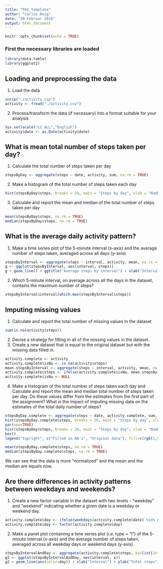 ```yaml
---
title: "PA1_template"
author: "Carlos Roig"
date: "20 Februar 2018"
output: html_document
---
```


```r
knitr::opts_chunk$set(echo = TRUE)
```

### First the necessary libraries are loaded
```r
library(data.table)
library(ggplot2)
```

## Loading and preprocessing the data

1. Load the data
```r
unzip("./activity.zip")
activity <- fread("./activity.csv")
```

2. Process/transform the data (if necessary) into a format suitable for your analysis

```r
Sys.setlocale("LC_ALL","English")
activity$date <- as.Date(activity$date)
```

## What is mean total number of steps taken per day?

1. Calculate the total number of steps taken per day

```r
stepsByDay <- aggregate(steps ~ date, activity, sum, na.rm = TRUE)
```

2. Make a histogram of the total number of steps taken each day

```r
hist(stepsByDay$steps, breaks = 20, main = "Steps by day", xlab = "Number of steps")
```

3. Calculate and report the mean and median of the total number of steps taken per day

```r
mean(stepsByDay$steps, na.rm = TRUE)
median(stepsByDay$steps, na.rm = TRUE)
```

## What is the average daily activity pattern?

1. Make a time series plot of the 5-minute interval (x-axis) and the average number of steps taken, averaged across all days (y-axis)

```r
stepsByInterval <- aggregate(steps ~ interval, activity, mean, na.rn = TRUE)
g <- ggplot(stepsByInterval, aes(interval, steps))
g + geom_line() + ggtitle("Average steps by interval") + xlab("Interval") + ylab("Average steps")
```

2. Which 5-minute interval, on average across all the days in the dataset, contains the maximum number of steps?

```r
stepsByInterval$interval[which.max(stepsByInterval$steps)]
```


## Imputing missing values

1. Calculate and report the total number of missing values in the dataset 

```r
sum(is.na(activity$steps))
```

2. Devise a strategy for filling in all of the missing values in the dataset.
3. Create a new dataset that is equal to the original dataset but with the missing data filled in.

```r
activity.complete <- activity
activity.complete$isNa <- is.na(activity$steps)
mean.stepsByInterval <- aggregate(steps ~ interval, activity, mean, na.rn = TRUE)
activity.complete$steps <- ifelse(activity.complete$isNa, mean.stepsByInterval$steps, activity.complete$steps)
activity.complete$isNa <- NULL
```

4. Make a histogram of the total number of steps taken each day and Calculate and report the mean and median total number of steps taken per day. Do these values differ from the estimates from the first part of the assignment? What is the impact of imputing missing data on the estimates of the total daily number of steps?

```r
stepsByDay.complete <- aggregate(steps ~ date, activity.complete, sum, na.rm = TRUE)
hist(stepsByDay.complete$steps, breaks = 20, main = "Steps by day", xlab = "Number of steps", col=rgb(1,0,0,0.5))
par(new=TRUE)
hist(stepsByDay$steps, breaks = 20, main = "Steps by day", xlab = "Number of steps", add=T,  col=rgb(0,0,1,0.5, 0.5))
box()
legend("topright", c("Filled in NA's", "Original data"), fill=c(rgb(1,0,0,0.5), rgb(0,0,1,0.5, 0.5)))
```

```r
mean(stepsByDay.complete$steps, na.rm = TRUE)
median(stepsByDay.complete$steps, na.rm = TRUE)
```

We can see that the data is more "normalized" and the mean and the median are equals now.

## Are there differences in activity patterns between weekdays and weekends?

1. Create a new factor variable in the dataset with two levels - "weekday" and "weekend" indicating whether a given date is a weekday or weekend day.

```r
activity.complete$day <- ifelse(weekdays(activity.complete$date) %in% c("Saturday", "Sunday"), "Weekend", "weekday")
activity.complete$day <- factor(activity.complete$day)
```

2. Make a panel plot containing a time series plot (i.e. type = "l") of the 5-minute interval (x-axis) and the average number of steps taken, averaged across all weekday days or weekend days (y-axis).

```r
stepsByIntervalAndDay <- aggregate(activity.complete$steps, by=list(interval=activity.complete$interval, day=activity.complete$day), FUN=mean)
g2 <- ggplot(stepsByIntervalAndDay, aes(interval, x))
g2 + geom_line(aes(color=day)) + xlab("Interval") + ylab("Total steps") + ggtitle("Difference between weekdays and weekends steps")
```
